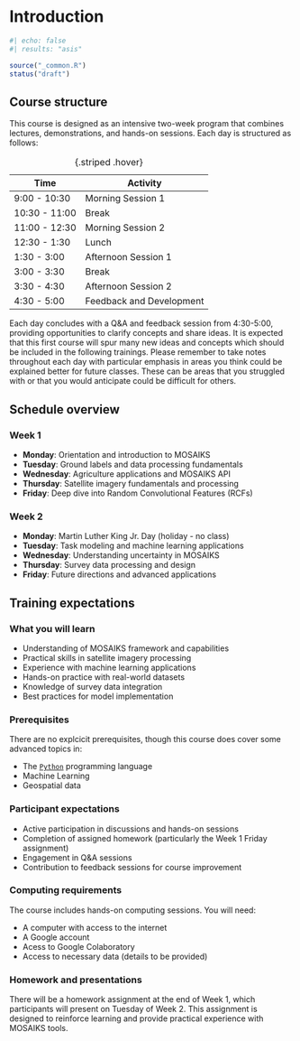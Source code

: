 # Introduction

```r
#| echo: false
#| results: "asis"

source("_common.R")
status("draft")
```

## Course structure

This course is designed as an intensive two-week program that combines lectures, demonstrations, and hands-on sessions. Each day is structured as follows:

| **Time**       | **Activity**       |
|----------------|--------------------|
| 9:00 - 10:30   | Morning Session 1  |
| 10:30 - 11:00  | Break              |
| 11:00 - 12:30  | Morning Session 2  |
| 12:30 - 1:30   | Lunch              |
| 1:30 - 3:00    | Afternoon Session 1|
| 3:00 - 3:30    | Break              |
| 3:30 - 4:30    | Afternoon Session 2|
| 4:30 - 5:00    | Feedback and Development |

: {.striped .hover}

Each day concludes with a Q&A and feedback session from 4:30-5:00, providing opportunities to clarify concepts and share ideas. It is expected that this first course will spur many new ideas and concepts which should be included in the following trainings. Please remember to take notes throughout each day with particular emphasis in areas you think could be explained better for future classes. These can be areas that you struggled with or that you would anticipate could be difficult for others.

## Schedule overview

<!-- ### Week 1 schedule

|                   | Monday      | Tuesday    | Wednesday   | Thursday          | Friday             |
|-------------------|-------------|------------|-------------|-------------------|--------------------|
| Theme             | Orientation | Label Data | Agriculture | Satellite imagery | Satellite Features |
| Morning Session 1 | Welcome     | Lecture    | Lecture     | Lecture           | Lecture            |
| Morning Session 2 | Lecture     | Discussion | Hands on    | Demonstration     | Demonstration      |
| Afternoon Session 1 | Demonstration | Hands on  | Tech assessment with MOSAIKS | Hands-on satellite processing | Hands-on image featurization |
| Afternoon Session 2 | Compute setup | Data processing for MOSAIKS | MOSAIKS API intro | Visualizing imagery | Feature visualization |

: {.striped .hover}

### Week 2 schedule

| Time          | Tuesday | Wednesday  | Thursday  | Friday  |
|---------------|---------------|------------------|-----------------|---------------|
| Theme             | Modeling | Uncertainty | Survey Data | Future directions | 
| Morning Session 1 | New hire presentations | Uncertainty characterization | Working Survey data | Future directions |
| Morning Session 2  | Machine learning options for MOSAIKS | Limitations, ethics, privacy | Cleaning DHS and LSMS data | No session listed |
| Afternoon Session 1 | Spatial interpolation | No session listed | Cleaning DHS data | No session listed |
| Afternoon Session 2 | Temporal interpolation | No session listed | Cleaning LSMS data | No session listed |

: {.striped .hover} -->

### Week 1
- **Monday**: Orientation and introduction to MOSAIKS
- **Tuesday**: Ground labels and data processing fundamentals
- **Wednesday**: Agriculture applications and MOSAIKS API
- **Thursday**: Satellite imagery fundamentals and processing
- **Friday**: Deep dive into Random Convolutional Features (RCFs)

### Week 2
- **Monday**: Martin Luther King Jr. Day (holiday - no class)
- **Tuesday**: Task modeling and machine learning applications
- **Wednesday**: Understanding uncertainty in MOSAIKS
- **Thursday**: Survey data processing and design
- **Friday**: Future directions and advanced applications

## Training expectations

### What you will learn 
- Understanding of MOSAIKS framework and capabilities
- Practical skills in satellite imagery processing
- Experience with machine learning applications
- Hands-on practice with real-world datasets
- Knowledge of survey data integration
- Best practices for model implementation

### Prerequisites
There are no explcicit prerequisites, though this course does cover some advanced topics in: 

- The [`Python`](https://www.python.org/){target="_blank"} programming language  
- Machine Learning   
- Geospatial data  

### Participant expectations
- Active participation in discussions and hands-on sessions
- Completion of assigned homework (particularly the Week 1 Friday assignment)
- Engagement in Q&A sessions
- Contribution to feedback sessions for course improvement

### Computing requirements
The course includes hands-on computing sessions. You will need:

- A computer with access to the internet
- A Google account
- Acess to Google Colaboratory
- Access to necessary data (details to be provided)

### Homework and presentations
There will be a homework assignment at the end of Week 1, which participants will present on Tuesday of Week 2. This assignment is designed to reinforce learning and provide practical experience with MOSAIKS tools.

